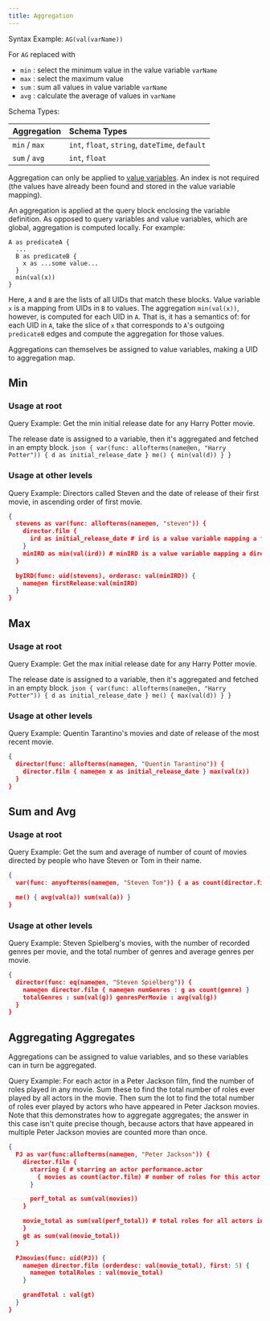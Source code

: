 ```yaml
---
title: Aggregation
---
```


Syntax Example: `AG(val(varName))`

For `AG` replaced with

- `min` : select the minimum value in the value variable `varName`
- `max` : select the maximum value
- `sum` : sum all values in value variable `varName`
- `avg` : calculate the average of values in `varName`

Schema Types:

| Aggregation   | Schema Types                                    |
| :------------ | :---------------------------------------------- |
| `min` / `max` | `int`, `float`, `string`, `dateTime`, `default` |
| `sum` / `avg` | `int`, `float`                                  |

Aggregation can only be applied to
[value variables](./query-language/value-variables.md). An index is not required
(the values have already been found and stored in the value variable mapping).

An aggregation is applied at the query block enclosing the variable definition.
As opposed to query variables and value variables, which are global, aggregation
is computed locally. For example:

```dql
A as predicateA {
  ...
  B as predicateB {
    x as ...some value...
  }
  min(val(x))
}
```

Here, `A` and `B` are the lists of all UIDs that match these blocks. Value
variable `x` is a mapping from UIDs in `B` to values. The aggregation
`min(val(x))`, however, is computed for each UID in `A`. That is, it has a
semantics of: for each UID in `A`, take the slice of `x` that corresponds to
`A`'s outgoing `predicateB` edges and compute the aggregation for those values.

Aggregations can themselves be assigned to value variables, making a UID to
aggregation map.

## Min

### Usage at root

Query Example: Get the min initial release date for any Harry Potter movie.

The release date is assigned to a variable, then it's aggregated and fetched in
an empty block.
`json { var(func: allofterms(name@en, "Harry Potter")) { d as initial_release_date } me() { min(val(d)) } } `

### Usage at other levels

Query Example: Directors called Steven and the date of release of their first
movie, in ascending order of first movie.

```json
{
  stevens as var(func: allofterms(name@en, "steven")) {
    director.film {
      ird as initial_release_date # ird is a value variable mapping a film UID to its release date
    }
    minIRD as min(val(ird)) # minIRD is a value variable mapping a director UID to their first release date
  }

  byIRD(func: uid(stevens), orderasc: val(minIRD)) {
    name@en firstRelease:val(minIRD)
  }
}
```

## Max

### Usage at root

Query Example: Get the max initial release date for any Harry Potter movie.

The release date is assigned to a variable, then it's aggregated and fetched in
an empty block.
`json { var(func: allofterms(name@en, "Harry Potter")) { d as initial_release_date } me() { max(val(d)) } } `

### Usage at other levels

Query Example: Quentin Tarantino's movies and date of release of the most recent
movie.

```json
{
  director(func: allofterms(name@en, "Quentin Tarantino")) {
    director.film { name@en x as initial_release_date } max(val(x))
  }
}
```

## Sum and Avg

### Usage at root

Query Example: Get the sum and average of number of count of movies directed by
people who have Steven or Tom in their name.

```json
{
  var(func: anyofterms(name@en, "Steven Tom")) { a as count(director.film) }

  me() { avg(val(a)) sum(val(a)) }
}
```

### Usage at other levels

Query Example: Steven Spielberg's movies, with the number of recorded genres per
movie, and the total number of genres and average genres per movie.

```json
{
  director(func: eq(name@en, "Steven Spielberg")) {
    name@en director.film { name@en numGenres : g as count(genre) }
    totalGenres : sum(val(g)) genresPerMovie : avg(val(g))
  }
}
```

## Aggregating Aggregates

Aggregations can be assigned to value variables, and so these variables can in
turn be aggregated.

Query Example: For each actor in a Peter Jackson film, find the number of roles
played in any movie. Sum these to find the total number of roles ever played by
all actors in the movie. Then sum the lot to find the total number of roles ever
played by actors who have appeared in Peter Jackson movies. Note that this
demonstrates how to aggregate aggregates; the answer in this case isn't quite
precise though, because actors that have appeared in multiple Peter Jackson
movies are counted more than once.

```json
{
  PJ as var(func:allofterms(name@en, "Peter Jackson")) {
    director.film {
      starring { # starring an actor performance.actor
        { movies as count(actor.film) # number of roles for this actor
      }

      perf_total as sum(val(movies))
    }

    movie_total as sum(val(perf_total)) # total roles for all actors in this movie
    }
    gt as sum(val(movie_total))
  }

  PJmovies(func: uid(PJ)) {
    name@en director.film (orderdesc: val(movie_total), first: 5) {
      name@en totalRoles : val(movie_total)
    }

    grandTotal : val(gt)
  }
}
```
